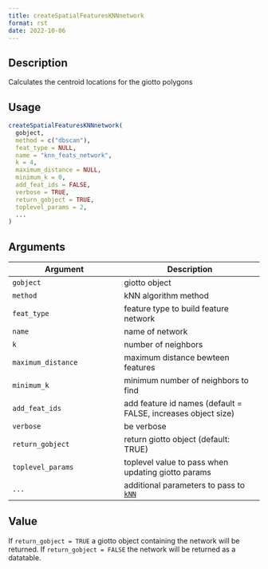 ```yaml
--- 
title: createSpatialFeaturesKNNnetwork 
format: rst 
date: 2022-10-06 
--- 
```


## Description

Calculates the centroid locations for the giotto polygons


## Usage

```r
createSpatialFeaturesKNNnetwork(
  gobject,
  method = c("dbscan"),
  feat_type = NULL,
  name = "knn_feats_network",
  k = 4,
  maximum_distance = NULL,
  minimum_k = 0,
  add_feat_ids = FALSE,
  verbose = TRUE,
  return_gobject = TRUE,
  toplevel_params = 2,
  ...
)
```


## Arguments

Argument      |Description
------------- |----------------
`gobject`     |     giotto object
`method`     |     kNN algorithm method
`feat_type`     |     feature type to build feature network
`name`     |     name of network
`k`     |     number of neighbors
`maximum_distance`     |     maximum distance bewteen features
`minimum_k`     |     minimum number of neighbors to find
`add_feat_ids`     |     add feature id names (default = FALSE, increases object size)
`verbose`     |     be verbose
`return_gobject`     |     return giotto object (default: TRUE)
`toplevel_params`     |     toplevel value to pass when updating giotto params
`...`     |     additional parameters to pass to [`kNN`](#knn)


## Value

If `return_gobject = TRUE` a giotto object containing the network
 will be returned. If `return_gobject = FALSE` the network will be returned
 as a datatable.


